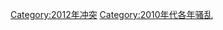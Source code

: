 {{Commonscat|2012 riots}}

[[Category:2012年冲突|Category:2012年冲突]]
[[Category:2010年代各年骚乱|Category:2010年代各年骚乱]]